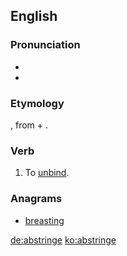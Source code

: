==English==

===Pronunciation===
* {{IPA|/əb.stɹɪndʒ/}}
* {{rhymes|ɪndʒ}}

===Etymology===
{{borrowing|la|abstringō}}, from {{term|ab||lang=la|away}} + {{m|la|stringō|I bind, I tie}}.

===Verb===
{{en-verb|abstring|es}}

# {{context|transitive|obsolete|lang=en}} To [[unbind]].
#: {{rfquotek|Bailey}}

===Anagrams===
* [[breasting#English|breasting]]

[[de:abstringe]]
[[ko:abstringe]]